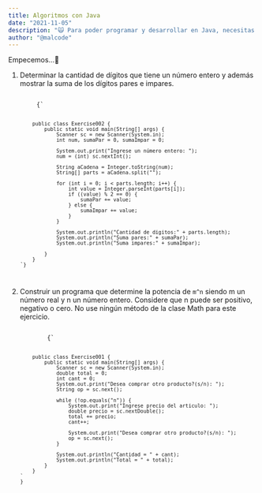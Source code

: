 ```yaml
---
title: Algoritmos con Java
date: "2021-11-05"
description: "🙀 Para poder programar y desarrollar en Java, necesitas dos cosas: El JDK (Java Development Kit), o Kit de Desarrollo Java, que es un conjunto de librerías y un IDE, los dos más populares en la actualidad es IntelliJ IDE y Visual Studio Code."
author: "@malcode"
---
```


Empecemos…🤞


1. Determinar la cantidad de dígitos que tiene un número entero y además mostrar la suma de los dígitos pares e impares.

<Code language="java">
        {`

            public class Exercise002 {
                public static void main(String[] args) {
                    Scanner sc = new Scanner(System.in);
                    int num, sumaPar = 0, sumaImpar = 0;

                    System.out.print("Ingrese un número entero: ");
                    num = (int) sc.nextInt();

                    String aCadena = Integer.toString(num);
                    String[] parts = aCadena.split("");

                    for (int i = 0; i < parts.length; i++) {
                        int value = Integer.parseInt(parts[i]);
                        if ((value) % 2 == 0) {
                            sumaPar += value;
                        } else {
                            sumaImpar += value;
                        }
                    }

                    System.out.println("Cantidad de digitos:" + parts.length);
                    System.out.println("Suma pares:" + sumaPar);
                    System.out.println("Suma impares:" + sumaImpar);

                }
            }
        `}
</Code>

2. Construir un programa que determine la potencia de `m^n` siendo m un número real y n un número entero. Considere que n puede ser positivo, negativo o cero. No use ningún método de la clase Math para este ejercicio.
<Code language="java">
           {`
            
            public class Exercise001 {
                public static void main(String[] args) {
                    Scanner sc = new Scanner(System.in);
                    double total = 0;
                    int cant = 0;
                    System.out.print("Desea comprar otro producto?(s/n): ");
                    String op = sc.next();

                    while (!op.equals("n")) {
                        System.out.print("Ingrese precio del articulo: ");
                        double precio = sc.nextDouble();
                        total += precio;
                        cant++;

                        System.out.print("Desea comprar otro producto?(s/n): ");
                        op = sc.next();
                    }

                    System.out.println("Cantidad = " + cant);
                    System.out.println("Total = " + total);
                }
            }
        `
        }
</Code>